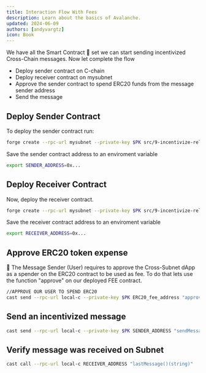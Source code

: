 ```yaml
---
title: Interaction Flow With Fees
description: Learn about the basics of Avalanche.
updated: 2024-06-09
authors: [andyvargtz]
icon: Book
---
```



We have all the Smart Contract 📜 set we can start sending incentivized Cross-Chain messages. Now let complete the flow 

- Deploy sender contract on C-chain
- Deploy receiver contract on mysubnet
- Approve the sender contract to spend ERC20 funds from the message sender address
- Send the message

## Deploy Sender Contract 

To deploy the sender contract run:

```bash
forge create --rpc-url mysubnet --private-key $PK src/9-incentivize-relayer/senderWithFees.sol:SenderWithFeesOnCChain
```
Save the sender contract address to an enviroment variable

```bash
export SENDER_ADDRESS=0x...
```
## Deploy Receiver Contract

Now, deploy the receiver contract.

```bash
forge create --rpc-url mysubnet --private-key $PK src/9-incentivize-relayer/receiverWithFees.sol:receiverWithFeesOnCChain
```
Save the receiver contract address to an enviroment variable

```bash
export RECEIVER_ADDRESS=0x...
```

## Approve ERC20 token expense

👩 The Message Sender (User) requires to approve the Cross-Subnet dApp as a spender on the ERC20 contract to be used as fee. To do that lets use the function "approve" on our deployed FEE contract.

```bash
//APPROVE OUR USER TO SPEND ERC20 
cast send --rpc-url local-c --private-key $PK ERC20_fee_address "approve(address,uint256)" SENDER_ADDRESS 500000000000000
```

## Send an incentivized message

```bash
cast send --rpc-url local-c --private-key $PK SENDER_ADDRESS "sendMessage(address, string, address)" $RECEIVER_ADDRESS, "Hello", $ERC20_fee_address
```
## Verify message was received on Subnet 

```bash
cast call --rpc-url local-c RECEIVER_ADDRESS "lastMessage()(string)"
```